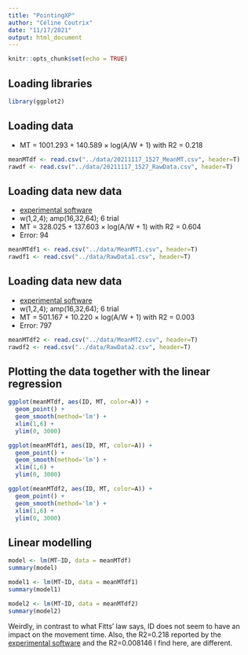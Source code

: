 ---
title: "PointingXP"
author: "Céline Coutrix"
date: "11/17/2021"
output: html_document
---

```{r setup, include=FALSE}
knitr::opts_chunk$set(echo = TRUE)
```

## Loading libraries

```{r loading ggplot2}
library(ggplot2)
```

## Loading data

-   MT = 1001.293 + 140.589 × log(A/W + 1) with R2 = 0.218

```{r loading csv data into a dataframe}
meanMTdf <- read.csv("../data/20211117_1527_MeanMT.csv", header=T)
rawdf <- read.csv("../data/20211117_1527_RawData.csv", header=T)
```

## Loading data new data

-   [experimental software](http://ergo.human.cornell.edu/FittsLaw/FittsLaw.html)
-   w(1,2,4); amp(16,32,64); 6 trial
-   MT = 328.025 + 137.603 × log(A/W + 1) with R2 = 0.604
-   Error: 94

```{r loading csv data into a dataframe}
meanMTdf1 <- read.csv("../data/MeanMT1.csv", header=T)
rawdf1 <- read.csv("../data/RawData1.csv", header=T)
```

## Loading data new data

-   [experimental software](http://ergo.human.cornell.edu/FittsLaw/FittsLaw.html)
-   w(1,2,4); amp(16,32,64); 6 trial
-   MT = 501.167 + 10.220 × log(A/W + 1) with R2 = 0.003
-   Error: 797

```{r loading csv data into a dataframe}
meanMTdf2 <- read.csv("../data/MeanMT2.csv", header=T)
rawdf2 <- read.csv("../data/RawData2.csv", header=T)
```

## Plotting the data together with the linear regression

```{r Plotting the raw data together with the linear regression}
ggplot(meanMTdf, aes(ID, MT, color=A)) +
  geom_point() +
  geom_smooth(method='lm') +
  xlim(1,6) +
  ylim(0, 3000)

ggplot(meanMTdf1, aes(ID, MT, color=A)) +
  geom_point() +
  geom_smooth(method='lm') +
  xlim(1,6) +
  ylim(0, 3000)

ggplot(meanMTdf2, aes(ID, MT, color=A)) +
  geom_point() +
  geom_smooth(method='lm') +
  xlim(1,6) +
  ylim(0, 3000)
```

## Linear modelling

```{r linear modeling}
model <- lm(MT~ID, data = meanMTdf)
summary(model)

model1 <- lm(MT~ID, data = meanMTdf1)
summary(model1)

model2 <- lm(MT~ID, data = meanMTdf2)
summary(model2)
```

Weirdly, in contrast to what Fitts' law says, ID does not seem to have an impact on the movement time. Also, the R2=0.218 reported by the [experimental software](http://ergo.human.cornell.edu/FittsLaw/FittsLaw.html) and the R2=0.008146 I find here, are different.
